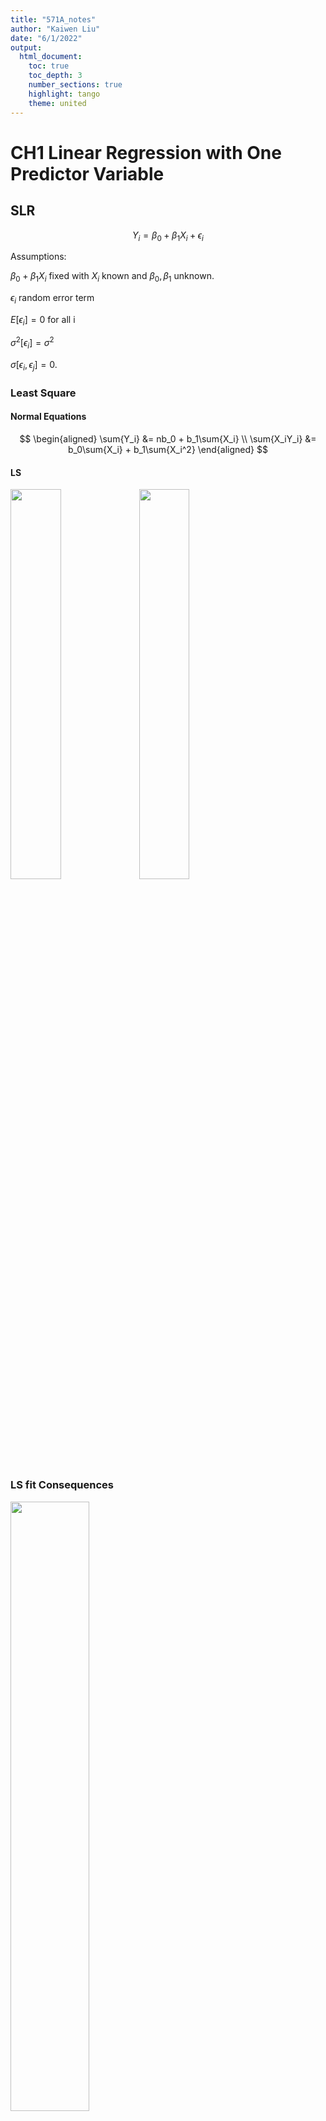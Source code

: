 ```yaml
---
title: "571A_notes"
author: "Kaiwen Liu"
date: "6/1/2022"
output:
  html_document:
    toc: true
    toc_depth: 3
    number_sections: true
    highlight: tango
    theme: united
---
```




# CH1 Linear Regression with One Predictor Variable


## SLR



$$
Y_i = \beta_0 + \beta_1X_i + \epsilon_i
$$

Assumptions: 

$\beta_0+ \beta_1X_i$  fixed with $X_i$ known and $\beta_0, \beta_1$ unknown.

$\epsilon_i$  random error term

$E[\epsilon_i] = 0$ for all i

$\sigma^2[\epsilon_i] = \sigma^2$

$\sigma[\epsilon_i,\epsilon_j] = 0$.





### Least Square

#### Normal Equations


$$
\begin{aligned}
\sum{Y_i} &= nb_0 + b_1\sum{X_i}
\\
\sum{X_iY_i} &= b_0\sum{X_i} +  b_1\sum{X_i^2}
\end{aligned}
$$



#### LS 
<p float="left">
  <img style="width:40%" src="/Users/kaiwenliu/Projects/UA_COURSES/STAT571A/pics/Ch1.1.png" />
  <img style="width:40%" src="/Users/kaiwenliu/Projects/UA_COURSES/STAT571A/pics/Ch1.2.png" />
</p>



### LS fit Consequences
<p float="left">
  <img style="width:50%" src="/Users/kaiwenliu/Projects/UA_COURSES/STAT571A/pics/Ch1.3.png" />
</p>

#### SSE (Sum of Squared Errors)
**df = n-2**
$$
SSE = \sum^{n}_{i=1}(Y_i-\hat{Y_i})^2 = \sum^{n}_{i=1}{e_i^2}
$$

#### MSE (Mean Squared Error)
**E[MSE] = \sigma^2$**

MSE = SSE/(n-2)


# Ch2 Inferences in Regression and Correlation Analysis

## Distribution of the slope $beta_1$
Use b1 to estimate $\beta_1$.\
b1 is a linear combination of $Y_i$.\
We can have the distribution of b1 since $Y_i$ is normally distributed.\
<p float="left">
  <img style="width:50%" src="/Users/kaiwenliu/Projects/UA_COURSES/STAT571A/pics/Ch2.1.png" />
  <img style="width:25%" src="/Users/kaiwenliu/Projects/UA_COURSES/STAT571A/pics/Ch2.2.png" />
</p>
\
Use MSE to estimate $\sigma^2$.


## Find 95% Confidence Inteveral on $\beta_1$
```r
# data
x <- c(23,34,45,78,55)
y <- c(24,67,78,34,46)
conf.lm <- lm(y~x)
confint(conf.lm)

```

